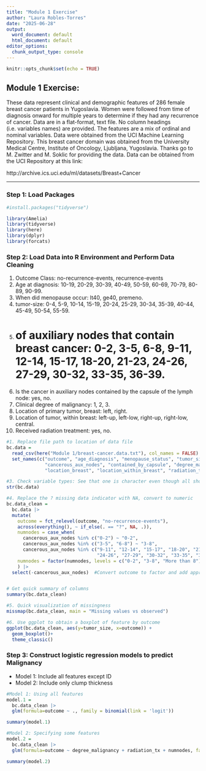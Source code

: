 ```yaml
---
title: "Module 1 Exercise"
author: "Laura Robles-Torres"
date: "2025-06-28"
output:
  word_document: default
  html_document: default
editor_options:
  chunk_output_type: console
---
```


```r
knitr::opts_chunk$set(echo = TRUE)
```


## Module 1 Exercise: 
These data represent clinical and demographic features of 286 female breast cancer patients in Yugoslavia. Women were followed from time of diagnosis onward for multiple years to determine if they had any recurrence of cancer. Data are in a flat-format, text file. No column headings (i.e. variables names) are provided. The features are a mix of ordinal and nominal variables. Data were obtained from the UCI Machine Learning Repository. This breast cancer domain was obtained from the University Medical Centre, Institute of Oncology, Ljubljana, Yugoslavia. Thanks go to M. Zwitter and M. Soklic for providing the data. Data can be obtained from the UCI Repository at this link:

http://archive.ics.uci.edu/ml/datasets/Breast+Cancer

***

### Step 1: Load Packages

```r

#install.packages("tidyverse")

library(Amelia)
library(tidyverse)
library(here)
library(dplyr)
library(forcats)
```

### Step 2: Load Data into R Environment and Perform Data Cleaning
1. Outcome Class: no-recurrence-events, recurrence-events 
2. Age at diagnosis: 10-19, 20-29, 30-39, 40-49, 50-59, 60-69, 70-79, 80-89, 90-99. 
3. When did menopause occur: lt40, ge40, premeno. 
4. tumor-size: 0-4, 5-9, 10-14, 15-19, 20-24, 25-29, 30-34, 35-39, 40-44, 45-49, 50-54, 55-59. 
5. # of auxiliary nodes that contain breast cancer: 0-2, 3-5, 6-8, 9-11, 12-14, 15-17, 18-20, 21-23, 24-26, 27-29, 30-32, 33-35, 36-39. 
6. Is the cancer in auxiliary nodes contained by the capsule of the lymph node: yes, no. 
7. Clinical degree of malignancy: 1, 2, 3. 
8. Location of primary tumor, breast: left, right. 
9. Location of tumor, within breast: left-up, left-low, right-up, right-low, central. 
10. Received radiation treatment: yes, no.

```r

#1. Replace file path to location of data file
bc.data =
  read_csv(here("Module 1/breast-cancer.data.txt"), col_names = FALSE) |>
  set_names(c("outcome", "age_diagnosis", "menopause_status", "tumor_size",
              "cancerous_aux_nodes", "contained_by_capsule", "degree_malignancy",
              "location_breast", "location_within_breast", "radiation_tx")) #2. Create vector of column names and append as column headers

#3. Check variable types: See that one is character even though all should be numeric. This is because a character "?" was used as the missing data indicator
str(bc.data)

#4. Replace the ? missing data indicator with NA, convert to numeric
bc.data_clean =
  bc.data |>
  mutate(
    outcome = fct_relevel(outcome, "no-recurrence-events"),
    across(everything(), ~ if_else(. == "?", NA, .)),
    numnodes = case_when(
      cancerous_aux_nodes %in% c("0-2") ~ "0-2",
      cancerous_aux_nodes %in% c("3-5", "6-8") ~ "3-8",
      cancerous_aux_nodes %in% c("9-11", "12-14", "15-17", "18-20", "21-23",
                                 "24-26", "27-29", "30-32", "33-35", "36-39") ~ "More than 8"),
    numnodes = factor(numnodes, levels = c("0-2", "3-8", "More than 8"))
    ) |>
  select(-cancerous_aux_nodes)  #Convert outcome to factor and add appropriate labels


# Get quick summary of columns
summary(bc.data_clean)

#5. Quick visualization of missingness
missmap(bc.data_clean, main = "Missing values vs observed")

#6. Use ggplot to obtain a boxplot of feature by outcome
ggplot(bc.data_clean, aes(y=tumor_size, x=outcome)) + 
  geom_boxplot()+
  theme_classic()
```

### Step 3: Construct logistic regression models to predict Malignancy

* Model 1: Include all features except ID
* Model 2: Include only clump thickness

```r
#Model 1: Using all features
model.1 = 
  bc.data_clean |>
  glm(formula=outcome ~ ., family = binomial(link = 'logit'))

summary(model.1)

#Model 2: Specifying some features
model.2 =
  bc.data_clean |>
  glm(formula=outcome ~ degree_malignancy + radiation_tx + numnodes, family = binomial(link = 'logit'))

summary(model.2)
```



